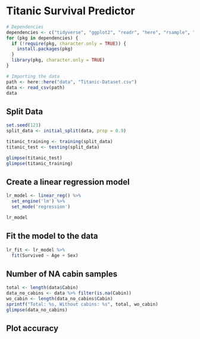 # Titanic Survival Predictor

```r
# Dependencies
dependencies <- c("tidyverse", "ggplot2", "readr", "here", "rsample", "parsnip")
for (pkg in dependencies) {
  if (!require(pkg, character.only = TRUE)) {
    install.packages(pkg)
  }
  library(pkg, character.only = TRUE)
}
```

```r
# Importing the data
path <- here::here("data", "Titanic-Dataset.csv")
data <- read_csv(path)
data
```

## Split Data
```r
set.seed(123)
split_data <- initial_split(data, prop = 0.9)

titanic_training <- training(split_data)
titanic_test <- testing(split_data)

glimpse(titanic_test)
glimpse(titanic_training)
```

## Create a linear regression model
```r
lr_model <- linear_reg() %>%
  set_engine('lm') %>%
  set_mode('regression')

lr_model

```

## Fit the model to the data
```r
lr_fit <- lr_model %>%
  fit(Survived ~ Age + Sex)
```


## Number of NA cabin samples
```r
total <- length(data$Cabin)
data_no_cabins <- data %>% filter(is.na(Cabin))
wo_cabin <- length(data_no_cabins$Cabin)
sprintf("Total: %s, Without cabins: %s", total, wo_cabin)
glimpse(data_no_cabins)
```

## Plot accuracy
```r
```


```r
```




